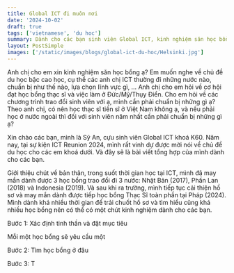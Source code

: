 ```yaml
---
title: Global ICT đi muôn nơi
date: '2024-10-02'
draft: true
tags: ['vietnamese', 'du hoc']
summary: Dành cho các bạn sinh viên Global ICT, kinh nghiệm săn học bổng của mình
layout: PostSimple
images: ['/static/images/blogs/global-ict-du-hoc/Helsinki.jpg']
---
```


Anh chị cho em xin kinh nghiệm săn học bổng ạ?
Em muốn nghe về chủ đề du học bậc cao học, cụ thể các anh chị ICT thường đi những nước nào, chuẩn bị như thế nào, lựa chọn lĩnh vực gì, …
Anh chị cho em hỏi về cơ hội đạt học bổng thạc sĩ và việc làm ở Đức/Mỹ/Thụy Điển.
Cho em hỏi về các chương trình trao đổi sinh viên với ạ, mình cần phải chuẩn bị những gì ạ?
Theo anh chị, có nên học thạc sĩ tiến sĩ ở Việt Nam không ạ, và nếu phải học ở nước ngoài thì đối với sinh viên năm nhất cần phải chuẩn bị những gì ạ?

Xin chào các bạn, mình là Sỹ An, cựu sinh viên Global ICT khoá K60. Năm nay, tại sự kiện ICT Reunion 2024, mình rất vinh dự được mời nói về chủ đề du học cho các em khoá dưới. Và đây sẽ là bài viết tổng hợp của mình dành cho các bạn.

Giới thiệu chút về bản thân, trong suốt thời gian học tại ICT, mình đã may mắn dành được 3 học bổng trao đổi đi 3 nước: Nhật Bản (2017), Phần Lan (2018) và Indonesia (2019). Và sau khi ra trường, mình tiếp tục cải thiện hồ sơ và may mắn dành được tiếp học bổng Thạc Sĩ toàn phần tại Pháp (2024). Mình dành khá nhiều thời gian để trải chuốt hồ sơ và tìm hiểu cũng khá nhiều học bổng nên có thể có một chút kinh nghiệm dành cho các bạn.

Bước 1: Xác định tinh thần và đặt mục tiêu

Mỗi một học bổng sẽ yêu cầu một

Bước 2: Tìm học bổng ở đâu

Bước 3: T

